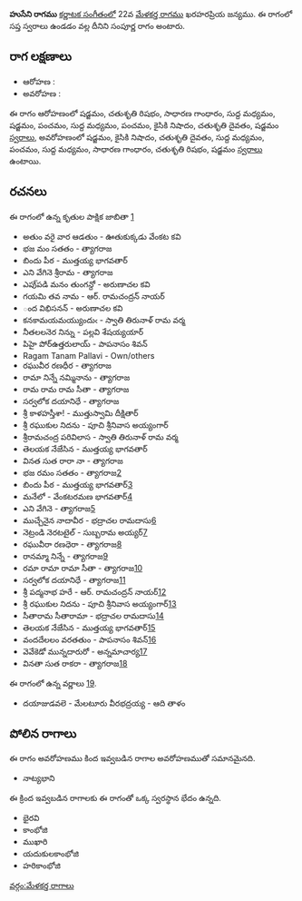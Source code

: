 {{Infobox ragam
	| name          	= హుసేని
	| synonym	    	= 
	| mela          	= 
	| chakra        	= 
	| janaka        	= 
	| type          	= సంపూర్ణ
	| arohanam      	= {{svaraC|S|R2|G2|M1|S|P|M1|P|N2|D2|S'}} 
	| avarohanam    	= {{svaraC|S'|N2|D2|M1|P|M1|G2|R2|S}}
	| jeeva         	=
	| chhaya        	=
	| nyasa         	=
	| vishesha      	= 
	| equivalent  		= 
}}
{{కర్ణాటక సంగీత రాగాలు}}
'''హుసేని రాగము''' [[కర్ణాటక సంగీతం]]లో 22వ [[మేళకర్త రాగము]] ఖరహరప్రియ జన్యము.  ఈ రాగంలో సప్త స్వరాలు ఉండడం వల్ల దీనిని సంపూర్ణ రాగం అంటారు.


==రాగ లక్షణాలు==


* ఆరోహణ : {{svaraC|S|R2|G2|M1|S|P|M1|P|N2|D2|S'}} 
* అవరోహణ : {{svaraC|S'|N2|D2|M1|P|M1|G2|R2|S}}

ఈ రాగం ఆరోహణంలో షడ్జమం, చతుశృతి రిషభం, సాధారణ గాంధారం, సుద్ద మధ్యమం, షడ్జమం, పంచమం, సుద్ద మధ్యమం, పంచమం, కైసికి నిషాదం, చతుశృతి దైవతం, షడ్జమం [[స్వరాలు]], అవరోహణంలో షడ్జమం, కైసికి నిషాదం, చతుశృతి దైవతం, సుద్ద మధ్యమం, పంచమం, సుద్ద మధ్యమం, సాధారణ గాంధారం, చతుశృతి రిషభం, షడ్జమం [[స్వరాలు]] ఉంటాయి.

==రచనలు==
ఈ రాగంలో ఉన్న కృతుల పాక్షిక జాబితా [https://github.com/ssrihari/ragavardhini/blob/master/ragas/kritis.psv]
* అతుం వరై వార ఆడతుం - ఊతుకుక్కడు వేంకట కవి
* భజ మం సతతం - త్యాగరాజ
* బిందు పీఠ - ముత్తయ్య భాగవతార్
* ఎని వేగినె శ్రీరామ - త్యాగరాజ
* ఎపు్పడి మనం తుంగన్దో - అరుణాచల కవి
* గయమి తవ నామ - ఆర్. రామచంద్రన్ నాయర్
* ంద విభిసనన్ - అరుణాచల కవి
* కనకామయమయ్యుందుఁ - స్వాతి తిరునాళ్ రామ వర్మ
* నీతలలనెర నిన్ను - పల్లవి శేషయ్యయార్
* పిహై పోర్ఉత్తరులాయ్ - పాపనాసం శివన్
* Ragam Tanam Pallavi - Own/others
* రఘువీర రణధీర - త్యాగరాజ
* రామా నిన్నే నమ్మినాను - త్యాగరాజ
* రామ రామ రామ సీతా - త్యాగరాజ
* సర్వలోక దయానిధే - త్యాగరాజ
* శ్రీ కాళహస్తీశా! - ముత్తుస్వామి దీక్షితార్
* శ్రీ రఘుకుల నిదను - పూచి శ్రీనివాస అయ్యంగార్
* శ్రీరామచంద్ర పరివిలాస - స్వాతి తిరునాళ్ రామ వర్మ
* తెలయక నేజేసిన - ముత్తయ్య భాగవతార్
* వినత సుత రారా నా - త్యాగరాజ
* భజ రమం సతతం - త్యాగరాజ[http://www.karnatik.com/c1400.shtml]
* బిందు పీఠ - ముత్తయ్య భాగవతార్[http://www.karnatik.com/c1747.shtml]
* మనేలో - వేంకటరమణ భాగవతార్[http://www.karnatik.com/c3166.shtml]
* ఎని వేగినె - త్యాగరాజ[http://www.karnatik.com/c2280.shtml]
* ముచ్చేనైన నాదావీర - భద్రాచల రామదాసు[http://www.karnatik.com/c2481.shtml]
* నెట్రండి నెరటటైల్ - సుబ్బరామ అయ్యర్[http://www.karnatik.com/c1243.shtml]
* రఘువీరా రణధెరా - త్యాగరాజ[http://www.karnatik.com/c2740.shtml]
* రానమ్మా నిన్నే - త్యాగరాజ[http://www.karnatik.com/c1515.shtml]
* రమా రామా రామా సీతా - త్యాగరాజ[http://www.karnatik.com/c2773.shtml]
* సర్వలోక దయానిధే - త్యాగరాజ[http://www.karnatik.com/c2822.shtml]
* శ్రీ పద్మనాభ హరే - ఆర్. రామచంద్రన్ నాయర్[http://www.karnatik.com/c3129.shtml]
* శ్రీ రఘుకుల నిదను - పూచి శ్రీనివాస అయ్యంగార్[http://www.karnatik.com/c3265.shtml]
* సీతారామ సీతారామా - భద్రాచల రామదాసు[http://www.karnatik.com/c2506.shtml]
* తెలయక నేజేసిన - ముత్తయ్య భాగవతార్[http://www.karnatik.com/c2171.shtml]
* వందదేలలం వరతతుం - పాపనాసం శివన్[http://www.karnatik.com/c1552.shtml]
* వెవేకెడో మున్నదారురో - అన్నమాచార్య[http://www.karnatik.com/c3302.shtml]
* వినతా సుత రాకరా - త్యాగరాజ[http://www.karnatik.com/c2936.shtml]

ఈ రాగంలో ఉన్న వర్ణాలు [http://www.carnatica.in/kriti/varnamlist.htm].
* దయాజుడవలె - మేలటూరు వీరభద్రయ్య - ఆది తాళం




==పోలిన రాగాలు==
ఈ రాగం అవరోహణము కింద ఇవ్వబడిన రాగాల అవరోహణముతో సమానమైనది.
* నాట్యభాని

ఈ క్రింద ఇవ్వబడిన రాగాలకు ఈ రాగంతో ఒక్క స్వరస్థాన భేదం ఉన్నది.
* భైరవి
* కాంభోజి
* ముఖారి
* యదుకులకాంభోజి
* హరికాంభోజి



[[వర్గం:మేళకర్త రాగాలు]]